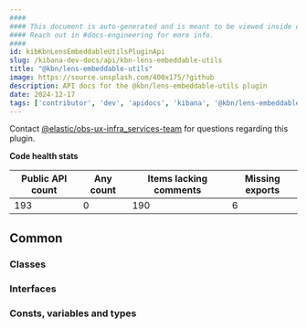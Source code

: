 ```yaml
---
####
#### This document is auto-generated and is meant to be viewed inside our experimental, new docs system.
#### Reach out in #docs-engineering for more info.
####
id: kibKbnLensEmbeddableUtilsPluginApi
slug: /kibana-dev-docs/api/kbn-lens-embeddable-utils
title: "@kbn/lens-embeddable-utils"
image: https://source.unsplash.com/400x175/?github
description: API docs for the @kbn/lens-embeddable-utils plugin
date: 2024-12-17
tags: ['contributor', 'dev', 'apidocs', 'kibana', '@kbn/lens-embeddable-utils']
---
```




Contact [@elastic/obs-ux-infra_services-team](https://github.com/orgs/elastic/teams/obs-ux-infra_services-team) for questions regarding this plugin.

**Code health stats**

| Public API count  | Any count | Items lacking comments | Missing exports |
|-------------------|-----------|------------------------|-----------------|
| 193 | 0 | 190 | 6 |

## Common

### Classes
<DocDefinitionList data={kbnLensEmbeddableUtilsObj.common.classes}/>

### Interfaces
<DocDefinitionList data={kbnLensEmbeddableUtilsObj.common.interfaces}/>

### Consts, variables and types
<DocDefinitionList data={kbnLensEmbeddableUtilsObj.common.misc}/>

